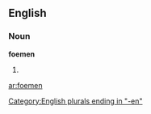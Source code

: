 ==English==

===Noun===
'''foemen'''

# {{plural of|[[foeman]]}}

[[Category:English plurals ending in "-en"]]

[[ar:foemen]]